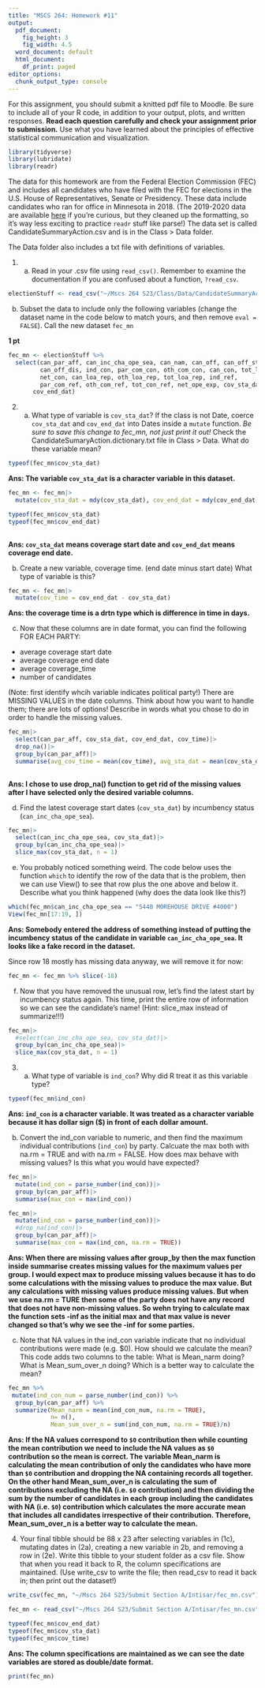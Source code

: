 ```yaml
---
title: "MSCS 264: Homework #11"
output:
  pdf_document:
    fig_height: 3
    fig_width: 4.5
  word_document: default
  html_document:
    df_print: paged
editor_options: 
  chunk_output_type: console
---
```


For this assignment, you should submit a knitted pdf file to Moodle.  Be sure to include all of your R code, in addition to your output, plots, and written responses. **Read each question carefully and check your assignment prior to submission.** Use what you have learned about the principles of effective statistical communication and visualization.

```r
library(tidyverse)
library(lubridate)
library(readr)
```

The data for this homework are from the Federal Election Commission (FEC) and includes all candidates who have filed with the FEC for elections in the U.S. House of Representatives, Senate or Presidency. These data include candidates who ran for office in Minnesota in 2018. (The 2019-2020 data are available [here](https://www.fec.gov/data/browse-data/?tab=candidates) if you're curious, but they cleaned up the formatting, so it's way less exciting to practice `readr` stuff like parse!)  The data set is called CandidateSummaryAction.csv and is in the Class > Data folder. 

The Data folder also includes a txt file with definitions of variables.

1. (a) Read in your .csv file using `read_csv()`. Remember to examine the documentation if you are confused about a function, `?read_csv`.

```r

electionStuff <- read_csv("~/Mscs 264 S23/Class/Data/CandidateSummaryAction.csv")
```


(b) Subset the data to include only the following variables (change the dataset name in the code below to match yours, and then remove `eval = FALSE`). Call the new dataset `fec_mn`

**1 pt**
```r
fec_mn <- electionStuff %>%
  select(can_par_aff, can_inc_cha_ope_sea, can_nam, can_off, can_off_sta,
         can_off_dis, ind_con, par_com_con, oth_com_con, can_con, tot_loa,
         net_con, can_loa_rep, oth_loa_rep, tot_loa_rep, ind_ref, 
         par_com_ref, oth_com_ref, tot_con_ref, net_ope_exp, cov_sta_dat,
       cov_end_dat) 
```



2. (a) What type of variable is `cov_sta_dat`? If the class is not Date, coerce `cov_sta_dat` and `cov_end_dat` into Dates inside a `mutate` function. *Be sure to save this change to fec_mn, not just print it out!* Check the CandidateSumaryAction.dictionary.txt file in Class > Data. What do these variable mean? 

```r
typeof(fec_mn$cov_sta_dat)
```

**Ans: The variable `cov_sta_dat` is a character variable in this dataset.**

```r
fec_mn <- fec_mn|>
  mutate(cov_sta_dat = mdy(cov_sta_dat), cov_end_dat = mdy(cov_end_dat))

typeof(fec_mn$cov_sta_dat)
typeof(fec_mn$cov_end_dat)
  
```

**Ans: `cov_sta_dat` means coverage start date and `cov_end_dat` means coverage end date.**

(b) Create a new variable, coverage time.  (end date minus start date) What type of variable is this?

```r
fec_mn <- fec_mn|>
  mutate(cov_time = cov_end_dat - cov_sta_dat)
```

**Ans: the coverage time is a drtn type which is difference in time in days.**

(c) Now that these columns are in date format, you can find the following FOR EACH PARTY:  
- average coverage start date
- average coverage end date
- average coverage_time
- number of candidates

(Note: first identify whcih variable indicates political party!)
There are MISSING VALUES in the date columns. Think about how you want to handle them; there are lots of options! Describe in words what you chose to do in order to handle the missing values. 

```r
fec_mn|>
  select(can_par_aff, cov_sta_dat, cov_end_dat, cov_time)|>
  drop_na()|>
  group_by(can_par_aff)|>
  summarise(avg_cov_time = mean(cov_time), avg_sta_dat = mean(cov_sta_dat), avg_end_dat = mean(cov_end_dat), num_candidate = n())
  
```

**Ans: I chose to use drop_na() function to get rid of the missing values after I have selected only the desired variable columns.**


(d) Find the latest coverage start dates (`cov_sta_dat`) by incumbency status (`can_inc_cha_ope_sea`).


```r
fec_mn|>
  select(can_inc_cha_ope_sea, cov_sta_dat)|>
  group_by(can_inc_cha_ope_sea)|>
  slice_max(cov_sta_dat, n = 1)
```




(e) You probably noticed something weird. The code below uses the function `which` to identify the row of the data that is the problem, then we can use View() to see that row plus the one above and below it.
Describe what you think happened (why does the data look like this?)

```r
which(fec_mn$can_inc_cha_ope_sea == "5440 MOREHOUSE DRIVE #4000")
View(fec_mn[17:19, ])
```

**Ans: Somebody entered the address of something instead of putting the incumbency status of the candidate in variable `can_inc_cha_ope_sea`. It looks like a fake record in the dataset.**

Since row 18 mostly has missing data anyway, we will remove it for now:
```r
fec_mn <- fec_mn %>% slice(-18)
```

(f) Now that you have removed the unusual row, let's find the latest start by incumbency status again. This time, print the entire row of information so we can see the candidate's name! (Hint: slice_max instead of summarize!!!)

```r
fec_mn|>
  #select(can_inc_cha_ope_sea, cov_sta_dat)|>
  group_by(can_inc_cha_ope_sea)|>
  slice_max(cov_sta_dat, n = 1)
```




3. (a) What type of variable is `ind_con`?  Why did R treat it as this variable type?


```r
typeof(fec_mn$ind_con)
```

**Ans: `ind_con` is a character variable. It was treated as a character variable because it has dollar sign ($) in front of each dollar amount.**

(b) Convert the ind_con variable to numeric, and then find the maximum individual contributions (`ind_con`) by party. Calcuate the max both with na.rm = TRUE and with na.rm = FALSE. How does max behave with missing values? Is this what you would have expected?

```r
fec_mn|>
  mutate(ind_con = parse_number(ind_con))|>
  group_by(can_par_aff)|>
  summarise(max_con = max(ind_con))

fec_mn|>
  mutate(ind_con = parse_number(ind_con))|>
  #drop_na(ind_con)|>
  group_by(can_par_aff)|>
  summarise(max_con = max(ind_con, na.rm = TRUE))

```

**Ans: When there are missing values after group_by then the max function inside summarise creates missing values for the maximum values per group. I would expect max to produce missing values because it has to do some calculations with the missing values to produce the max value. But any calculations with missing values produce missing values. But when we use na.rm = TURE then some of the party does not have any record that does not have non-missing values. So wehn trying to calculate max the function sets -inf as the initial max and that max value is never changed so that's why we see the -inf for some parties.** 


(c) Note that NA values in the ind_con variable indicate that no individual contributions were made (e.g. \$0). How should we calculate the mean? This code adds two columns to the table: What is Mean_narm doing? What is Mean_sum_over_n doing? Which is a better way to calculate the mean? 

```r
fec_mn %>%  
 mutate(ind_con_num = parse_number(ind_con)) %>%
  group_by(can_par_aff) %>%
  summarize(Mean_narm = mean(ind_con_num, na.rm = TRUE), 
            n= n(), 
            Mean_sum_over_n = sum(ind_con_num, na.rm = TRUE)/n)
```

**Ans: If the NA values correspond to `$0` contribution then while counting the mean contribution we need to include the NA values as `$0` contribution so the mean is correct. The variable Mean_narm is calculating the mean contribution of only the candidates who have more than `$0` contribution and dropping the NA containing records all together. On the other hand Mean_sum_over_n is calculating the sum of contributions excluding the NA (i.e. `$0` contribution) and then dividing the sum by the number of candidates in each group including the candidates with NA (i.e. `$0`) contribution which calculates the more accurate mean that includes all candidates irrespective of their contribution. Therefore, Mean_sum_over_n is a better way to calculate the mean.**

4.  Your final tibble should be 88 x 23 after selecting variables in (1c), mutating dates in (2a), creating a new variable in 2b, and removing a row in (2e).  Write this tibble to your student folder as a csv file. Show that when you read it back to R, the column specifications are maintained. (Use write_csv to write the file; then read_csv to read it back in; then print out the dataset!)

```r
write_csv(fec_mn, "~/Mscs 264 S23/Submit Section A/Intisar/fec_mn.csv")
```

```r
fec_mn <- read_csv("~/Mscs 264 S23/Submit Section A/Intisar/fec_mn.csv")
```

```r
typeof(fec_mn$cov_end_dat)
typeof(fec_mn$cov_sta_dat)
typeof(fec_mn$cov_time)
```

**Ans: The column specifications are maintained as we can see the date variables are stored as double/date format.**

```r
print(fec_mn)
```

